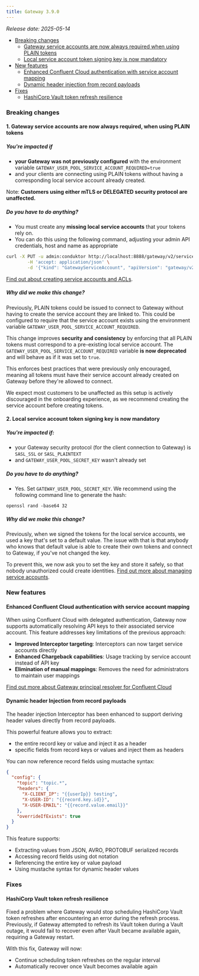 ```yaml
---
title: Gateway 3.9.0
---
```


*Release date: 2025-05-14*

- [Breaking changes](#breaking-changes)
  - [Gateway service accounts are now always required when using PLAIN tokens](#1-gateway-service-accounts-are-now-always-required-when-using-plain-tokens)
  - [Local service account token signing key is now mandatory](#2-local-service-account-token-signing-key-is-now-mandatory)
- [New features](#new-features)
  - [Enhanced Confluent Cloud authentication with service account mapping](#enhanced-confluent-cloud-authentication-with-service-account-mapping)
  - [Dynamic header injection from record payloads](#dynamic-header-injection-from-record-payloads)
- [Fixes](#fixes)
  - [HashiCorp Vault token refresh resilience](#hashicorp-vault-token-refresh-resilience)

### Breaking changes

#### 1. Gateway service accounts are now always required, when using PLAIN tokens

##### You're impacted if 

- **your Gateway was not previously configured** with the environment variable `GATEWAY_USER_POOL_SERVICE_ACCOUNT_REQUIRED=true`
- and your clients are connecting using PLAIN tokens without having a corresponding local service account already created.

Note: **Customers using either mTLS or DELEGATED security protocol are unaffected.**

##### Do you have to do anything?

- You must create any **missing local service accounts** that your tokens rely on. 
- You can do this using the following command, adjusting your admin API credentials, host and name as appropriate

```bash
curl -X PUT -u admin:conduktor http://localhost:8888/gateway/v2/service-account \
        -H 'accept: application/json' \
        -d '{"kind": "GatewayServiceAccount", "apiVersion": "gateway/v2", "metadata": { "name": "admin", "vCluster": "passthrough"  }, "spec": { "type": "LOCAL" }}' 
```

[Find out about creating service accounts and ACLs](/gateway/how-to/manage-service-accounts-and-acls/).

##### Why did we make this change?

Previously, PLAIN tokens could be issued to connect to Gateway without having to create the service account they are linked to. This could be configured to require that the service account exists using the environment variable `GATEWAY_USER_POOL_SERVICE_ACCOUNT_REQUIRED`.

This change improves **security and consistency** by enforcing that all PLAIN tokens must correspond to a pre-existing local service account. The `GATEWAY_USER_POOL_SERVICE_ACCOUNT_REQUIRED` variable **is now deprecated** and will behave as if it was set to `true`.

This enforces best practices that were previously only encouraged, meaning all tokens must have their service account already created on Gateway before they're allowed to connect.

We expect most customers to be unaffected as this setup is actively discouraged in the onboarding experience, as we recommend creating the service account before creating tokens.

#### 2. Local service account token signing key is now mandatory

##### You're impacted if:

- your Gateway security protocol (for the client connection to Gateway) is `SASL_SSL` or `SASL_PLAINTEXT`
- and `GATEWAY_USER_POOL_SECRET_KEY` wasn't already set

##### Do you have to do anything?

- Yes. Set `GATEWAY_USER_POOL_SECRET_KEY`. We recommend using the following command line to generate the hash:

```
openssl rand -base64 32
```

##### Why did we make this change?

Previously, when we signed the tokens for the local service accounts, we used a key that's set to a default value. The issue with that is that anybody who knows that default value is able to create their own tokens and connect to Gateway, if you've not changed the key.

To prevent this, we now ask you to set the key and store it safely, so that nobody unauthorized could create identities. [Find out more about managing service accounts](/gateway/how-to/manage-service-accounts-and-acls/#manage-a-local-service-account).

### New features

#### Enhanced Confluent Cloud authentication with service account mapping

When using Confluent Cloud with delegated authentication, Gateway now supports automatically resolving
API keys to their associated service account. This feature addresses key limitations of the previous approach:

- **Improved Interceptor targeting**: Interceptors can now target service accounts directly
- **Enhanced Chargeback capabilities**: Usage tracking by service account instead of API key
- **Elimination of manual mappings**: Removes the need for administrators to maintain user mappings

[Find out more about Gateway principal resolver for Confluent Cloud](/gateway/configuration/client-authentication/#principal-resolver)

#### Dynamic header Injection from record payloads

The header injection Interceptor has been enhanced to support deriving header values directly from record payloads.

This powerful feature allows you to extract:

- the entire record key or value and inject it as a header
- specific fields from record keys or values and inject them as headers

You can now reference record fields using mustache syntax:

```json
{
  "config": {
    "topic": "topic.*",
    "headers": {
      "X-CLIENT_IP": "{{userIp}} testing",
      "X-USER-ID": "{{record.key.id}}",
      "X-USER-EMAIL": "{{record.value.email}}"
    },
    "overrideIfExists": true
  }
}
```

This feature supports:

- Extracting values from JSON, AVRO, PROTOBUF serialized records
- Accessing record fields using dot notation
- Referencing the entire key or value payload
- Using mustache syntax for dynamic header values

### Fixes

#### HashiCorp Vault token refresh resilience

Fixed a problem where Gateway would stop scheduling HashiCorp Vault token refreshes after encountering an error during
the refresh process. Previously, if Gateway attempted to refresh its Vault token during a Vault outage, it would fail to
recover even after Vault became available again, requiring a Gateway restart.

With this fix, Gateway will now:

- Continue scheduling token refreshes on the regular interval
- Automatically recover once Vault becomes available again
